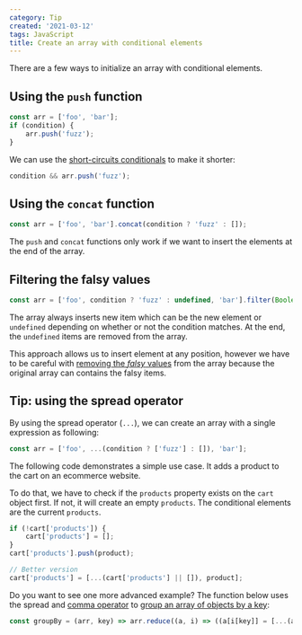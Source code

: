 ```yaml
---
category: Tip
created: '2021-03-12'
tags: JavaScript
title: Create an array with conditional elements
---
```


There are a few ways to initialize an array with conditional elements.

## Using the `push` function

```js
const arr = ['foo', 'bar'];
if (condition) {
    arr.push('fuzz');
}
```

We can use the [short-circuits conditionals](https://phuoc.ng/collection/tips/use-short-circuits-conditionals) to make it shorter:

```js
condition && arr.push('fuzz');
```

## Using the `concat` function

```js
const arr = ['foo', 'bar'].concat(condition ? 'fuzz' : []);
```

The `push` and `concat` functions only work if we want to insert the elements at the end of the array.

## Filtering the falsy values

```js
const arr = ['foo', condition ? 'fuzz' : undefined, 'bar'].filter(Boolean);
```

The array always inserts new item which can be the new element or `undefined` depending on whether or not the condition matches.
At the end, the `undefined` items are removed from the array.

This approach allows us to insert element at any position, however we have to be careful with [removing the _falsy_ values](https://phuoc.ng/collection/1-loc/remove-falsy-values-from-array) from the array because the original array can contains the falsy items.

## Tip: using the spread operator

By using the spread operator (`...`), we can create an array with a single expression as following:

```js
const arr = ['foo', ...(condition ? ['fuzz'] : []), 'bar'];
```

The following code demonstrates a simple use case. It adds a product to the cart on an ecommerce website.

To do that, we have to check if the `products` property exists on the `cart` object first. If not, it will create an empty `products`. The conditional elements are the current `products`.

```js
if (!cart['products']) {
    cart['products'] = [];
}
cart['products'].push(product);

// Better version
cart['products'] = [...(cart['products'] || []), product];
```

Do you want to see one more advanced example? The function below uses the spread and [comma operator](https://phuoc.ng/collection/tips/shorten-codes-with-the-comma-operator) to [group an array of objects by a key](https://phuoc.ng/collection/1-loc/group-an-array-of-objects-by-a-key):

```js
const groupBy = (arr, key) => arr.reduce((a, i) => ((a[i[key]] = [...(a[i[key]] || []), i]), a), {});
```
